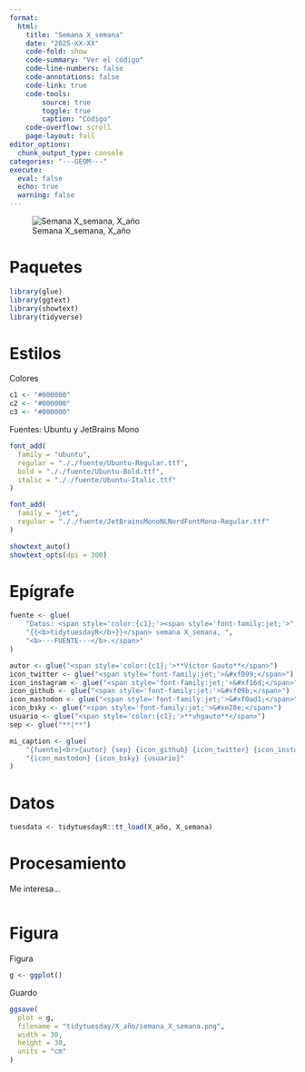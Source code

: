```yaml
---
format:
  html:
    title: "Semana X_semana"
    date: "2025-XX-XX"
    code-fold: show
    code-summary: "Ver el código"
    code-line-numbers: false
    code-annotations: false
    code-link: true
    code-tools:
        source: true
        toggle: true
        caption: "Código"
    code-overflow: scroll
    page-layout: full
editor_options:
  chunk_output_type: console
categories: "---GEOM---"
execute:
  eval: false
  echo: true
  warning: false
---
```


![Semana X_semana, X_año](semana_X_semana.png)

# Paquetes

```r
library(glue)
library(ggtext)
library(showtext)
library(tidyverse)
```

# Estilos

Colores

```r
c1 <- "#000000"
c2 <- "#000000"
c3 <- "#000000"
```

Fuentes: Ubuntu y JetBrains Mono

```r
font_add(
  family = "ubuntu",
  regular = "././fuente/Ubuntu-Regular.ttf",
  bold = "././fuente/Ubuntu-Bold.ttf",
  italic = "././fuente/Ubuntu-Italic.ttf"
)

font_add(
  family = "jet",
  regular = "././fuente/JetBrainsMonoNLNerdFontMono-Regular.ttf"
)

showtext_auto()
showtext_opts(dpi = 300)
```

# Epígrafe

```r
fuente <- glue(
    "Datos: <span style='color:{c1};'><span style='font-family:jet;'>",
    "{{<b>tidytuesdayR</b>}}</span> semana X_semana, ",
    "<b>---FUENTE---</b>.</span>"
)

autor <- glue("<span style='color:{c1};'>**Víctor Gauto**</span>")
icon_twitter <- glue("<span style='font-family:jet;'>&#xf099;</span>")
icon_instagram <- glue("<span style='font-family:jet;'>&#xf16d;</span>")
icon_github <- glue("<span style='font-family:jet;'>&#xf09b;</span>")
icon_mastodon <- glue("<span style='font-family:jet;'>&#xf0ad1;</span>")
icon_bsky <- glue("<span style='font-family:jet;'>&#xe28e;</span>")
usuario <- glue("<span style='color:{c1};'>**vhgauto**</span>")
sep <- glue("**|**")

mi_caption <- glue(
    "{fuente}<br>{autor} {sep} {icon_github} {icon_twitter} {icon_instagram} ",
    "{icon_mastodon} {icon_bsky} {usuario}"
)
```

# Datos

```r
tuesdata <- tidytuesdayR::tt_load(X_año, X_semana)
```

# Procesamiento

Me interesa...

```r

```

# Figura

Figura

```r
g <- ggplot()
```

Guardo

```r
ggsave(
  plot = g,
  filename = "tidytuesday/X_año/semana_X_semana.png",
  width = 30,
  height = 30,
  units = "cm"
)
```
